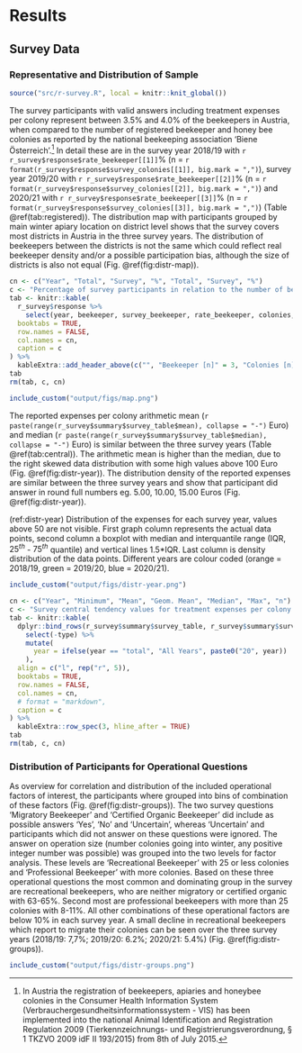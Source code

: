 # Results
## Survey Data
### Representative and Distribution of Sample

```r
source("src/r-survey.R", local = knitr::knit_global())
```

The survey participants with valid answers including treatment expenses per colony represent between 3.5% and 4.0% of the beekeepers in Austria, when compared to the number of registered beekeeper and honey bee colonies as reported by the national beekeeping association 'Biene Österreich'.[^r-vis] In detail these are in the survey year 2018/19 with `r r_survey$response$rate_beekeeper[[1]]`% (n = `r format(r_survey$response$survey_colonies[[1]], big.mark = ",")`), survey year 2019/20 with `r r_survey$response$rate_beekeeper[[2]]`% (n = `r format(r_survey$response$survey_colonies[[2]], big.mark = ",")`) and 2020/21 with `r r_survey$response$rate_beekeeper[[3]]`% (n = `r format(r_survey$response$survey_colonies[[3]], big.mark = ",")`) (Table \@ref(tab:registered)). The distribution map with participants grouped by main winter apiary location on district level shows that the survey covers most districts in Austria in the three survey years. The distribution of beekeepers between the districts is not the same which could reflect real beekeeper density and/or a possible participation bias, although the size of districts is also not equal (Fig. \@ref(fig:distr-map)).

[^r-vis]: In Austria the registration of beekeepers, apiaries and honeybee colonies in the Consumer Health Information System (Verbrauchergesundheitsinformationssystem - VIS) has been implemented into the national Animal Identification and Registration Regulation 2009 (Tierkennzeichnungs- und Registrierungsverordnung, § 1 TKZVO 2009 idF II 193/2015) from 8th of July 2015.

```r
cn <- c("Year", "Total", "Survey", "%", "Total", "Survey", "%")
c <- "Percentage of survey participants in relation to the number of beekeepers in Austria as reported by the national beekeeping association 'Biene Österreich'."
tab <- knitr::kable(
  r_survey$response %>%
    select(year, beekeeper, survey_beekeeper, rate_beekeeper, colonies, survey_colonies, rate_colonies),
  booktabs = TRUE,
  row.names = FALSE,
  col.names = cn,
  caption = c
) %>%
  kableExtra::add_header_above(c("", "Beekeeper [n]" = 3, "Colonies [n]" = 3))
tab
rm(tab, c, cn)
```

```r
include_custom("output/figs/map.png")
```

The reported expenses per colony arithmetic mean (`r paste(range(r_survey$summary$survey_table$mean), collapse = "-")` Euro) and median (`r paste(range(r_survey$summary$survey_table$median), collapse = "-")` Euro) is similar between the three survey years (Table \@ref(tab:central)). The arithmetic mean is higher than the median, due to the right skewed data distribution with some high values above 100 Euro (Fig. \@ref(fig:distr-year)). The distribution density of the reported expenses are similar between the three survey years and show that participant did answer in round full numbers eg. 5.00, 10.00, 15.00 Euros (Fig. \@ref(fig:distr-year)).


(ref:distr-year) Distribution of the expenses for each survey year, values above 50 are not visible. First graph column represents the actual data points, second column a boxplot with median and interquantile range (IQR, $25^{th}$ - $75^{th}$ quantile) and vertical lines 1.5*IQR. Last column is density distribution of the data points. Different years are colour coded (orange = 2018/19, green = 2019/20, blue = 2020/21).

```r
include_custom("output/figs/distr-year.png")
```

```r
cn <- c("Year", "Minimum", "Mean", "Geom. Mean", "Median", "Max", "n")
c <- "Survey central tendency values for treatment expenses per colony for all years and additionally over all years. Column 'Mean' is the arithmetic mean, the 'Geom. Mean' (geometrical mean) was added as alternative to reduce the effect of positive outliers."
tab <- knitr::kable(
  dplyr::bind_rows(r_survey$summary$survey_table, r_survey$summary$survey_total) %>%
    select(-type) %>%
    mutate(
      year = ifelse(year == "total", "All Years", paste0("20", year))
    ),
  align = c("l", rep("r", 5)),
  booktabs = TRUE,
  row.names = FALSE,
  col.names = cn,
  # format = "markdown",
  caption = c
) %>%
  kableExtra::row_spec(3, hline_after = TRUE)
tab
rm(tab, c, cn)
```

### Distribution of Participants for Operational Questions {#operational-survey}

As overview for correlation and distribution of the included operational factors of interest, the participants where grouped into bins of combination of these factors (Fig. \@ref(fig:distr-groups)). The two survey questions 'Migratory Beekeeper' and 'Certified Organic Beekeeper' did include as possible answers 'Yes', 'No' and 'Uncertain', whereas 'Uncertain' and participants which did not answer on these questions were ignored. The answer on operation size (number colonies going into winter, any positive integer number was possible) was grouped into the two levels for factor analysis. These levels are 'Recreational Beekeeper' with 25 or less colonies and 'Professional Beekeeper' with more colonies. Based on these three operational questions the most common and dominating group in the survey are recreational beekeepers, who are neither migratory or certified organic with 63-65%. Second most are professional beekeepers with more than 25 colonies with 8-11%. All other combinations of these operational factors are below 10% in each survey year. A small decline in recreational beekeepers which report to migrate their colonies can be seen over the three survey years (2018/19: 7,7%; 2019/20: 6.2%; 2020/21: 5.4%) (Fig. \@ref(fig:distr-groups)).

```r
include_custom("output/figs/distr-groups.png")
```
